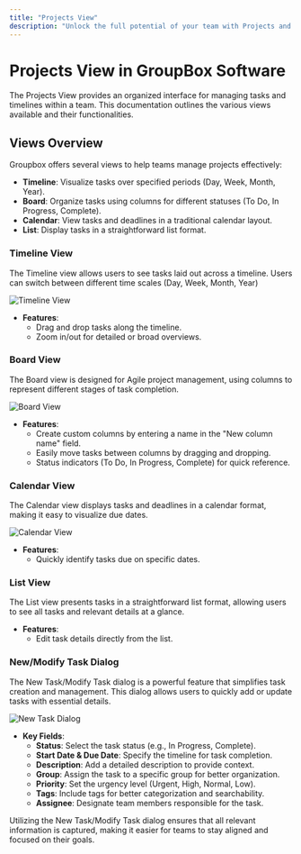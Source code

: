 ```yaml
---
title: "Projects View"
description: "Unlock the full potential of your team with Projects and streamline your task management experience."
---
```


# Projects View in GroupBox Software

The Projects View provides an organized interface for managing tasks and timelines within a team. This documentation outlines the various views available and their functionalities.

## Views Overview

Groupbox offers several views to help teams manage projects effectively:

- **Timeline**: Visualize tasks over specified periods (Day, Week, Month, Year).
- **Board**: Organize tasks using columns for different statuses (To Do, In Progress, Complete).
- **Calendar**: View tasks and deadlines in a traditional calendar layout.
- **List**: Display tasks in a straightforward list format.

### Timeline View

The Timeline view allows users to see tasks laid out across a timeline. Users can switch between different time scales (Day, Week, Month, Year)

![Timeline View](#)

- **Features**:
  - Drag and drop tasks along the timeline.
  - Zoom in/out for detailed or broad overviews.

### Board View

The Board view is designed for Agile project management, using columns to represent different stages of task completion.

![Board View](#)

- **Features**:
  - Create custom columns by entering a name in the "New column name" field.
  - Easily move tasks between columns by dragging and dropping.
  - Status indicators (To Do, In Progress, Complete) for quick reference.

### Calendar View

The Calendar view displays tasks and deadlines in a calendar format, making it easy to visualize due dates.

![Calendar View](#)

- **Features**:
  - Quickly identify tasks due on specific dates.

### List View

The List view presents tasks in a straightforward list format, allowing users to see all tasks and relevant details at a glance.

- **Features**:
  - Edit task details directly from the list.

### New/Modify Task Dialog

The New Task/Modify Task dialog is a powerful feature that simplifies task creation and management. This dialog allows users to quickly add or update tasks with essential details.

![New Task Dialog](#)

- **Key Fields**:
  - **Status**: Select the task status (e.g., In Progress, Complete).
  - **Start Date & Due Date**: Specify the timeline for task completion.
  - **Description**: Add a detailed description to provide context.
  - **Group**: Assign the task to a specific group for better organization.
  - **Priority**: Set the urgency level (Urgent, High, Normal, Low).
  - **Tags**: Include tags for better categorization and searchability.
  - **Assignee**: Designate team members responsible for the task.

Utilizing the New Task/Modify Task dialog ensures that all relevant information is captured, making it easier for teams to stay aligned and focused on their goals.

## 